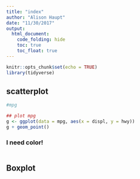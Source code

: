 ```yaml
---
title: "index"
author: "Alison Haupt"
date: "11/30/2017"
output: 
  html_document:
    code_folding: hide
    toc: true
    toc_float: true
---
```


```r
knitr::opts_chunk$set(echo = TRUE)
library(tidyverse)
```


## scatterplot  

```r

#mpg

## plot mpg
g <- ggplot(data = mpg, aes(x = displ, y = hwy))
g + geom_point()
```

### I need color!

```r
```


## Boxplot